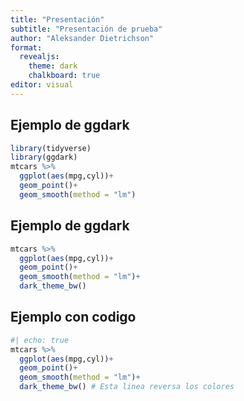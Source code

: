 ```yaml
---
title: "Presentación"
subtitle: "Presentación de prueba"
author: "Aleksander Dietrichson"
format: 
  revealjs:
    theme: dark
    chalkboard: true
editor: visual
---
```


## Ejemplo de ggdark

```r
library(tidyverse)
library(ggdark)
mtcars %>% 
  ggplot(aes(mpg,cyl))+
  geom_point()+
  geom_smooth(method = "lm")
```

## Ejemplo de ggdark

```r
mtcars %>% 
  ggplot(aes(mpg,cyl))+
  geom_point()+
  geom_smooth(method = "lm")+
  dark_theme_bw()
```

## Ejemplo con codigo

```r
#| echo: true
mtcars %>% 
  ggplot(aes(mpg,cyl))+
  geom_point()+
  geom_smooth(method = "lm")+
  dark_theme_bw() # Esta linea reversa los colores
```

